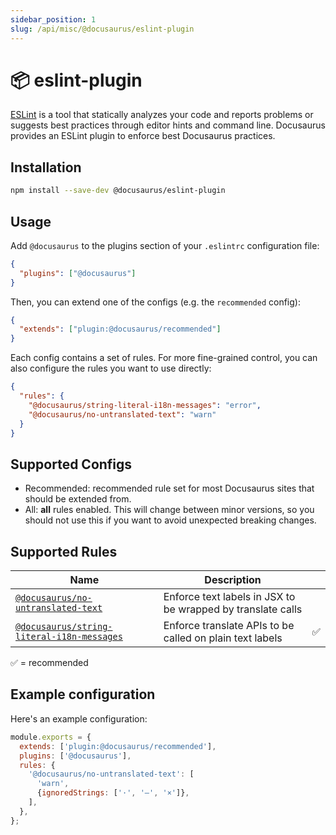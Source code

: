```yaml
---
sidebar_position: 1
slug: /api/misc/@docusaurus/eslint-plugin
---
```


# 📦 eslint-plugin

[ESLint](https://eslint.org/) is a tool that statically analyzes your code and reports problems or suggests best practices through editor hints and command line. Docusaurus provides an ESLint plugin to enforce best Docusaurus practices.

## Installation

```bash npm2yarn
npm install --save-dev @docusaurus/eslint-plugin
```

## Usage

Add `@docusaurus` to the plugins section of your `.eslintrc` configuration file:

```json title=".eslintrc"
{
  "plugins": ["@docusaurus"]
}
```

Then, you can extend one of the configs (e.g. the `recommended` config):

```json title=".eslintrc"
{
  "extends": ["plugin:@docusaurus/recommended"]
}
```

Each config contains a set of rules. For more fine-grained control, you can also configure the rules you want to use directly:

```json title=".eslintrc"
{
  "rules": {
    "@docusaurus/string-literal-i18n-messages": "error",
    "@docusaurus/no-untranslated-text": "warn"
  }
}
```

## Supported Configs

- Recommended: recommended rule set for most Docusaurus sites that should be extended from.
- All: **all** rules enabled. This will change between minor versions, so you should not use this if you want to avoid unexpected breaking changes.

## Supported Rules

| Name | Description |  |
| --- | --- | --- |
| [`@docusaurus/no-untranslated-text`](./no-untranslated-text.mdx) | Enforce text labels in JSX to be wrapped by translate calls |  |
| [`@docusaurus/string-literal-i18n-messages`](./string-literal-i18n-messages.mdx) | Enforce translate APIs to be called on plain text labels | ✅ |

✅ = recommended

## Example configuration

Here's an example configuration:

```js title=".eslintrc.js"
module.exports = {
  extends: ['plugin:@docusaurus/recommended'],
  plugins: ['@docusaurus'],
  rules: {
    '@docusaurus/no-untranslated-text': [
      'warn',
      {ignoredStrings: ['·', '—', '×']},
    ],
  },
};
```
